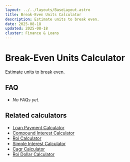 ```yaml
---
layout: ../../layouts/BaseLayout.astro
title: Break-Even Units Calculator
description: Estimate units to break even.
date: 2025-08-18
updated: 2025-08-18
cluster: Finance & Loans
---
```




# Break-Even Units Calculator

Estimate units to break even.

<!-- ad-slot: top -->
<Calculator schema={schema} />

## FAQ

- _No FAQs yet._

## Related calculators
- [Loan Payment Calculator](/calculators/loan-payment-calculator/)
- [Compound Interest Calculator](/calculators/compound-interest-calculator/)
- [Roi Calculator](/calculators/roi-calculator/)
- [Simple Interest Calculator](/calculators/simple-interest-calculator/)
- [Cagr Calculator](/calculators/cagr-calculator/)
- [Roi Dollar Calculator](/calculators/roi-dollar-calculator/)

<!-- ad-slot: bottom -->
